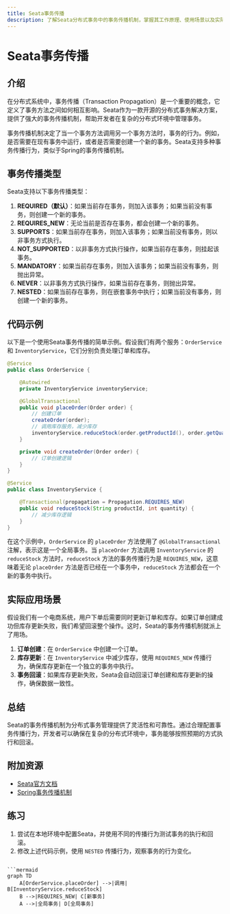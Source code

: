 ```yaml
---
title: Seata事务传播
description: 了解Seata分布式事务中的事务传播机制，掌握其工作原理、使用场景以及实际应用。
---
```


# Seata事务传播

## 介绍

在分布式系统中，事务传播（Transaction Propagation）是一个重要的概念，它定义了事务方法之间如何相互影响。Seata作为一款开源的分布式事务解决方案，提供了强大的事务传播机制，帮助开发者在复杂的分布式环境中管理事务。

事务传播机制决定了当一个事务方法调用另一个事务方法时，事务的行为。例如，是否需要在现有事务中运行，或者是否需要创建一个新的事务。Seata支持多种事务传播行为，类似于Spring的事务传播机制。

## 事务传播类型

Seata支持以下事务传播类型：

1. **REQUIRED（默认）**：如果当前存在事务，则加入该事务；如果当前没有事务，则创建一个新的事务。
2. **REQUIRES_NEW**：无论当前是否存在事务，都会创建一个新的事务。
3. **SUPPORTS**：如果当前存在事务，则加入该事务；如果当前没有事务，则以非事务方式执行。
4. **NOT_SUPPORTED**：以非事务方式执行操作，如果当前存在事务，则挂起该事务。
5. **MANDATORY**：如果当前存在事务，则加入该事务；如果当前没有事务，则抛出异常。
6. **NEVER**：以非事务方式执行操作，如果当前存在事务，则抛出异常。
7. **NESTED**：如果当前存在事务，则在嵌套事务中执行；如果当前没有事务，则创建一个新的事务。

## 代码示例

以下是一个使用Seata事务传播的简单示例。假设我们有两个服务：`OrderService` 和 `InventoryService`，它们分别负责处理订单和库存。

```java
@Service
public class OrderService {

    @Autowired
    private InventoryService inventoryService;

    @GlobalTransactional
    public void placeOrder(Order order) {
        // 创建订单
        createOrder(order);
        // 调用库存服务，减少库存
        inventoryService.reduceStock(order.getProductId(), order.getQuantity());
    }

    private void createOrder(Order order) {
        // 订单创建逻辑
    }
}

@Service
public class InventoryService {

    @Transactional(propagation = Propagation.REQUIRES_NEW)
    public void reduceStock(String productId, int quantity) {
        // 减少库存逻辑
    }
}
```

在这个示例中，`OrderService` 的 `placeOrder` 方法使用了 `@GlobalTransactional` 注解，表示这是一个全局事务。当 `placeOrder` 方法调用 `InventoryService` 的 `reduceStock` 方法时，`reduceStock` 方法的事务传播行为是 `REQUIRES_NEW`，这意味着无论 `placeOrder` 方法是否已经在一个事务中，`reduceStock` 方法都会在一个新的事务中执行。

## 实际应用场景

假设我们有一个电商系统，用户下单后需要同时更新订单和库存。如果订单创建成功但库存更新失败，我们希望回滚整个操作。这时，Seata的事务传播机制就派上了用场。

1. **订单创建**：在 `OrderService` 中创建一个订单。
2. **库存更新**：在 `InventoryService` 中减少库存，使用 `REQUIRES_NEW` 传播行为，确保库存更新在一个独立的事务中执行。
3. **事务回滚**：如果库存更新失败，Seata会自动回滚订单创建和库存更新的操作，确保数据一致性。

## 总结

Seata的事务传播机制为分布式事务管理提供了灵活性和可靠性。通过合理配置事务传播行为，开发者可以确保在复杂的分布式环境中，事务能够按照预期的方式执行和回滚。

## 附加资源

- [Seata官方文档](https://seata.io/zh-cn/docs/overview/what-is-seata.html)
- [Spring事务传播机制](https://docs.spring.io/spring-framework/docs/current/reference/html/data-access.html#tx-propagation)

## 练习

1. 尝试在本地环境中配置Seata，并使用不同的传播行为测试事务的执行和回滚。
2. 修改上述代码示例，使用 `NESTED` 传播行为，观察事务的行为变化。
```

```mermaid
graph TD
    A[OrderService.placeOrder] -->|调用| B[InventoryService.reduceStock]
    B -->|REQUIRES_NEW| C[新事务]
    A -->|全局事务| D[全局事务]

